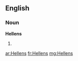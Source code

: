 ==English==

===Noun===
'''Hellens'''

# {{plural of|[[Hellen]]}}

[[ar:Hellens]]
[[fr:Hellens]]
[[mg:Hellens]]
